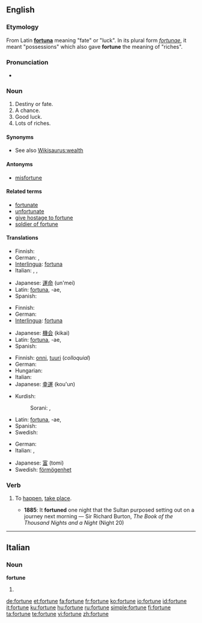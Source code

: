 ==English==

{{rank|foreign|native|members|958|fortune|glass|silver|winter}}

===Etymology===
From Latin '''[[fortuna]]''' meaning "fate" or "luck". In its plural form ''[[fortunae]]'', it meant "possessions" which also gave '''fortune''' the meaning of "riches".

===Pronunciation===
* {{audio|en-us-fortune.ogg|Audio (US)}}

===Noun===
{{en-noun}}

# Destiny or fate.
# A chance.
# Good luck.
# Lots of riches.

====Synonyms====
* See also [[Wikisaurus:wealth]]

====Antonyms====
* [[misfortune]]

====Related terms====
* [[fortunate]]
* [[unfortunate]]
* [[give hostage to fortune]]
* [[soldier of fortune]]

====Translations====
{{trans-top|destiny or fate}}
* Finnish: {{t+|fi|kohtalo}}
* German: {{t+|de|Schicksal|n}}, {{t+|de|Glück|n}}
* [[Interlingua]]: [[fortuna]]
* Italian: {{t+|it|sorte|f}}, {{t+|it|destino|m}}, {{t+|it|fortuna|f}}
{{trans-mid}}
* Japanese: [[運命]] (un'mei)
* Latin: [[fortuna]], -ae, {{f}}
* Spanish: {{t-|es|fortuna|f}}
{{trans-bottom}}

{{trans-top|a chance}}
* Finnish: {{t-|fi|sattuma}}
* German: {{t+|de|Glück|n}}
* [[Interlingua]]: [[fortuna]]
{{trans-mid}}
* Japanese: [[機会]] (kikai)
* Latin: [[fortuna]], -ae, {{f}}
* Spanish: {{t-|es|fortuna|f}}
{{trans-bottom}}

{{trans-top|good luck}}
* Finnish: [[onni#Finnish|onni]], [[tuuri]] (''colloquial'')
* German: {{t+|de|Glück|n}}
* Hungarian: {{t+|hu|szerencse}}
* Italian: {{t+|it|fortuna|f}}
* Japanese: [[幸運]] (kou'un)
{{trans-mid}}
* Kurdish: 
*: Sorani: {{t|ku|نوخشه|tr=nuxshe|sc=KUchar}}, {{t|ku|خۆشبه‌خت|tr=xoshbext|sc=KUchar}}
* Latin: [[fortuna]], -ae, {{f}}
* Spanish: {{t-|es|fortuna|f}}
* Swedish: {{t+|sv|tur|c}}
{{trans-bottom}}

{{trans-top|lots of riches}}
* German: {{t+|de|Vermögen|n}}
* Italian: {{t+|it|fortuna|f}}, {{t-|it|dote|f}}
{{trans-mid}}
* Japanese: [[富]] (tomi)
* Swedish: [[förmögenhet]] {{c}}
{{trans-bottom}}

===Verb===
{{en-verb|fortun|es}}

# {{context|obsolete|intransitive}} To [[happen]], [[take place]].
#* '''1885''': It '''fortuned''' one night that the Sultan purposed setting out on a journey next morning — Sir Richard Burton, ''The Book of the Thousand Nights and a Night'' (Night 20)

----

==Italian==

===Noun===
'''fortune''' {{f}}

# {{plural of|fortuna|lang=Italian}}

[[de:fortune]]
[[et:fortune]]
[[fa:fortune]]
[[fr:fortune]]
[[ko:fortune]]
[[io:fortune]]
[[id:fortune]]
[[it:fortune]]
[[ku:fortune]]
[[hu:fortune]]
[[ru:fortune]]
[[simple:fortune]]
[[fi:fortune]]
[[ta:fortune]]
[[te:fortune]]
[[vi:fortune]]
[[zh:fortune]]
